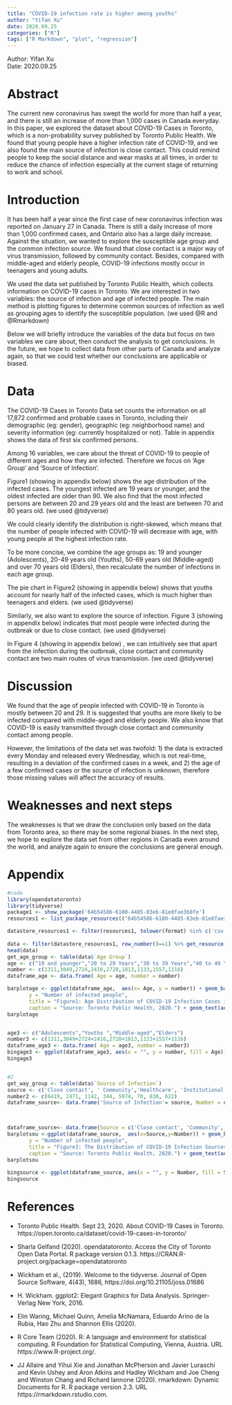 ```yaml
---
title: "COVID-19 infection rate is higher among youths"
author: "Yifan Xu"
date: 2020.09.25
categories: ["R"]
tags: ["R Markdown", "plot", "regression"]
---
```


Author: Yifan Xu         
Date: 2020.09.25


# Abstract

The current new coronavirus has swept the world for more than half a year, and there is still an increase of more than 1,000 cases in Canada everyday. In this paper, we explored the dataset about COVID-19 Cases in Toronto, which is a non-probability survey published by Toronto Public Health. We found that young people have a higher infection rate of COVID-19, and we also found the main source of infection is close contact. This could remind people to keep the social distance and wear masks at all times, in order to reduce the chance of infection especially at the current stage of returning to work and school.


# Introduction

It has been half a year since the first case of new coronavirus infection was reported on January 27 in Canada. There is still a daily increase of more than 1,000 confirmed cases, and Ontario also has a large daily increase. Against the situation, we wanted to explore the susceptible age group and the common infection source. We found that close contact is a major way of virus transmission, followed by community contact. Besides, compared with middle-aged and elderly people, COVID-19 infections mostly occur in teenagers and young adults.

We used the data set published by Toronto Public Health, which collects information on COVID-19 cases in Toronto. We are interested in two variables: the source of infection and age of infected people. The main method is plotting figures to determine common sources of infection as well as grouping ages to identify the susceptible population. (we used @R and @Rmarkdown)

Below we will briefly introduce the variables of the data but focus on two variables we care about, then conduct the analysis to get conclusions. In the future, we hope to collect data from other parts of Canada and analyze again, so that we could test whether our conclusions are applicable or biased.

# Data

The COVID-19 Cases in Toronto Data set counts the information on all 17,872 confirmed and probable cases in Toronto, including their demographic (eg: gender), geographic (eg: neighborhood name) and severity information (eg: currently hospitalized or not). Table in appendix shows the data of first six confirmed persons.

Among 16 variables, we care about the threat of COVID-19 to people of different ages and how they are infected. Therefore we focus on 'Age Group' and 'Source of Infection'.

Figure1 (showing in appendix below) shows the age distribution of the infected cases. The youngest infected are 19 years or younger, and the oldest infected are older than 90. We also find that the most infected persons are between 20 and 29 years old and the least are between 70 and 80 years old. (we used @tidyverse)

We could clearly identify the distribution is right-skewed, which means that the number of people infected with COVID-19 will decrease with age, with young people at the highest infection rate.

To be more concise, we combine the age groups as: 19 and younger (Adolescents), 20-49 years old (Youths), 50-69 years old (Middle-aged) and over 70 years old (Elders), then recalculate the number of infections in each age group.

The pie chart in Figure2 (showing in appendix below) shows that youths account for nearly half of the infected cases, which is much higher than teenagers and elders. (we used @tidyverse)


Similarly, we also want to explore the source of infection. Figure 3 (showing in appendix below) indicates that most people were infected during the outbreak or due to close contact. (we used @tidyverse)


In Figure 4 (showing in appendix below) , we can intuitively see that apart from the infection during the outbreak, close contact and community contact are two main routes of virus transmission. (we used @tidyverse)
 

# Discussion

We found that the age of people infected with COVID-19 in Toronto is mostly between 20 and 29. It is suggested that youths are more likely to be infected compared with middle-aged and elderly people. We also know that COVID-19 is easily transmitted through close contact and community contact among people.

However, the limitations of the data set was twofold: 1) the data is extracted every Monday and released every Wednesday, which is not real-time, resulting in a deviation of the confirmed cases in a week, and 2) the age of a few confirmed cases or the source of infection is unknown, therefore those missing values will affect the accuracy of results.


# Weaknesses and next steps

The weaknesses is that we draw the conclusion only based on the data from Toronto area, so there may be some regional biases. In the next step, we hope to explore the data set from other regions in Canada even around the world, and analyze again to ensure the conclusions are general enough.

# Appendix

```r
#code
library(opendatatoronto)
library(tidyverse)
package1 <- show_package('64b54586-6180-4485-83eb-81e8fae3b8fe')
resources1 <- list_package_resources(("64b54586-6180-4485-83eb-81e8fae3b8fe"))

datastore_resources1 <- filter(resources1, tolower(format) %in% c('csv', 'geojson'))
 
data <- filter(datastore_resources1, row_number()==1) %>% get_resource()
head(data)
get_age_group <- table(data$`Age Group`)
age <- c("19 and younger","20 to 29 Years","30 to 39 Years","40 to 49 Years","50 to 59 Years","60 to 69 Years","70 to 79 Years"," 80 to 89 Years","90 and older")
number <- c(1311,3049,2724,2416,2720,1813,1133,1557,1116)
dataframe_age <- data.frame( Age = age, number = number) 

barplotage <- ggplot(dataframe_age,  aes(x= Age, y = number)) + geom_bar(stat="identity",position=position_dodge(0.4),width=0.3,fill ="light blue")  +  theme_bw() + scale_x_discrete(label=abbreviate) +  labs(x = "Age Group    (3t3Y: 30 to 39 years etc.,)",
       y = "Number of infected people",
       title = "Figure1: Age Distribution of COVID-19 Infection Cases in Toronto",
       caption = "Source: Toronto Public Health, 2020.") + geom_text(aes(label=number), vjust=-0.2, size=3)
barplotage


age3 <- c("Adolescents","Youths ","Middle-aged","Elders")
number3 <- c(1311,3049+2724+2416,2720+1813,1133+1557+1116)
dataframe_age3 <- data.frame( Age = age3, number = number3) 
bingage3 <- ggplot(dataframe_age3, aes(x = "", y = number, fill = Age)) + geom_bar(stat = "identity", width = 0.5) + coord_polar(theta = "y") + labs(title = "Figure2: Age Group Distribution of COVID-19 Infection Cases in Toronto", caption = "Source: Toronto Public Health, 2020." )
bingage3


#2
get_way_group <- table(data$`Source of Infection`)
source <- c('Close contact', ' Community','Healthcare', 'Institutional', 'Outbreak associated', 'Pending', 'Travel', 'Unknown/Missing')
number2 <- c(6419, 2471, 1142, 344, 5974, 70, 830, 622)
dataframe_source<- data.frame('Source of Infection'= source, Number = number2) 


  
dataframe_source<- data.frame(Source = c('Close contact', 'Community','Healthcare', 'Institutional', 'Outbreak associated', 'Pending', 'Travel', 'Unknown/Missing'), Number = c(6419, 2471, 1142, 344, 5974, 70, 830, 622))
barplotsou <-ggplot(dataframe_source,  aes(x=Source,y=Number)) + geom_bar(stat='identity',position=position_dodge(0.4),width=0.3,fill ="light blue")  +  theme_bw() +  labs(x = "Source",
       y = "Number of infected people",
       title = "Figure3: The Distribution of COVID-19 Infection Sources in Toronto",
       caption = "Source: Toronto Public Health, 2020.") + geom_text(aes(label=Number), vjust=-0.2, size=3)
barplotsou 
  
bingsource <- ggplot(dataframe_source, aes(x = "", y = Number, fill = Source)) + geom_bar(stat = "identity", width = 0.5) + coord_polar(theta = "y") + labs(title = "Figure4: Pie Chart of COVID-19 Infection Sources in Toronto",  caption = "Source: Toronto Public Health, 2020.")
bingsource

```




# References

- Toronto Public Health. Sept 23, 2020. About COVID-19 Cases in Toronto. https://open.toronto.ca/dataset/covid-19-cases-in-toronto/
- Sharla Gelfand (2020). opendatatoronto: Access the City of Toronto Open Data Portal. R package version 0.1.3.
  https://CRAN.R-project.org/package=opendatatoronto
- Wickham et al., (2019). Welcome to the tidyverse. Journal of Open Source Software, 4(43), 1686,
  https://doi.org/10.21105/joss.01686

- H. Wickham. ggplot2: Elegant Graphics for Data Analysis. Springer-Verlag New York, 2016. 
- Elin Waring, Michael Quinn, Amelia McNamara, Eduardo Arino de la Rubia, Hao Zhu and Shannon Ellis (2020).
- R Core Team (2020). R: A language and environment for statistical computing. R Foundation for Statistical
  Computing, Vienna, Austria. URL https://www.R-project.org/.
- JJ Allaire and Yihui Xie and Jonathan McPherson and Javier Luraschi and Kevin Ushey and Aron Atkins and Hadley Wickham and Joe Cheng and Winston Chang and Richard Iannone (2020). rmarkdown: Dynamic Documents for R. R
  package version 2.3. URL https://rmarkdown.rstudio.com.
  
  